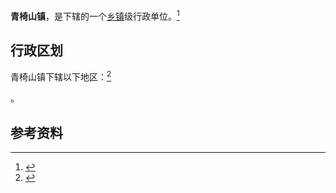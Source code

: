 {{中国乡级行政区|21/06/24/112/000}}

'''青椅山镇'''，是{{PRC admin/fullname|21/06/24/112/000|3}}下辖的一个[[乡镇|乡镇]]级行政单位。<ref>{{PRC admin/ref sgc|{{PRC admin/parent|21/06/24/112/000}}}}</ref>

== 行政区划 ==

青椅山镇下辖以下地区：<ref>{{PRC admin/ref sgc|21/06/24/112/000}}</ref>

{{PRC admin/children|21/06/24/112/000}}。

== 参考资料 ==

{{reflist}}

{{行政区划小作品}}
{{PRC admin/navcat|21/06/24/112/000}}